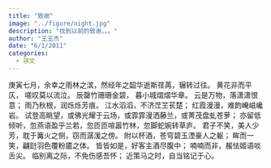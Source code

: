 ```yaml
---
title: "致谢"
image: "../figure/night.jpg"
description: "找到以前的致谢。。。"
author: "王玉杰"
date: "6/1/2011"
categories:
  - 骈文
---
```


庚寅七月，余幸之雨林之滨，然经年之韶华逝斯荏苒，辗转过往。
黄花非而平仄，
嗟叹莫以流泣。
辰罄竹珊珊金碧，
暮小城熠熠华章。
云是万物，落潇潇恨意；
雨乃秋根，润烁烁芳痕。
江水滔滔，不济茳芏苌楚；
红霞漫漫，难韵崦嵫巉岩。
试登高眺望，或佛光耀于云场，或霏霏漫洒藤兰，或菁茂盘虬苍萝；
亦留低倾听，忽燕语盈乎兰若，忽匝匝喧嚣竹林，忽脚蛇婉转草庐。
君子不笑，美人少芳，耽于篝火之侧，窃而潺湲之傍。
附以杯酒，苍穹碧玉湮豪人之躯；
眸而一笑，翩跹羽色覆粉靥之体。
皆皆如是，好客主酒尽腹中；
喃喃而非，赧怯姬语啖舌尖。
临别离之际，不免伤感吾怀；
近策马之时，自当铭记于心。
